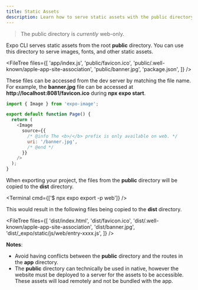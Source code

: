 ```yaml
---
title: Static Assets
description: Learn how to serve static assets with the public directory in your Expo Router project.
---
```




> The public directory is _currently_ web-only.

Expo CLI serves static assets from the root **public** directory. You can use this directory to serve images, fonts, and other static assets.

<FileTree
  files={[
    'app/index.js',
    'public/favicon.ico',
    'public/.well-known/apple-app-site-association',
    'public/banner.jpg',
    'package.json',
  ]}
/>

These files can be accessed from the dev server by matching the file name. For example, the **banner.jpg** file can be accessed at **http://localhost:8081/favicon.ico** during **npx expo start**.

```js app/index.js
import { Image } from 'expo-image';

export default function Page() {
  return (
    <Image
      source={{
        /* @info The <b>/</b> prefix is only available on web. */
        uri: '/banner.jpg',
        /* @end */
      }}
    />
  );
}
```

When exporting your project, the files from the **public** directory will be copied to the **dist** directory.

<Terminal cmd={['$ npx expo export -p web']} />

This would result in the following files being copied to the **dist** directory.

<FileTree
  files={[
    'dist/index.html',
    'dist/favicon.ico',
    'dist/.well-known/apple-app-site-association',
    'dist/banner.jpg',
    'dist/_expo/static/js/web/entry-xxxx.js',
  ]}
/>

**Notes**:

- Avoid having conflicts between the **public** directory and the routes in the **app** directory.
- The **public** directory can technically be used in native, however the website must be deployed to a server for the assets to be accessible. These assets will load remotely and not be bundled with the app.
